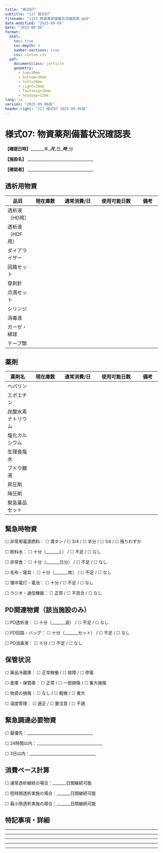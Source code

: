 ```yaml
---
title: "様式07"
subtitle: "117 様式07"
filename: "1322_物資薬剤備蓄状況確認表.qmd"
date-modified: "2025-09-09"
date: "2025-09-08"
format: 
  html:
    toc: true
    toc-depth: 3
    number-sections: true
    css: custom.css
  pdf:
    documentclass: jarticle
    geometry: 
      - top=30mm
      - bottom=30mm  
      - left=20mm
      - right=20mm
      - footskip=18mm
      - headsep=12mm
lang: ja
version: "2025.09.06版"
header-right: "117 様式07 2025.09.06版"
---
```



# 様式07: 物資薬剤備蓄状況確認表



**【確認日時】**_______年____月____日____時____分



**【施設名】** __________________________________



**【確認者】** __________________________________




## 透析用物資




| **品目** | **現在庫数** | **通常消費/日** | **使用可能日数** | **備考** |
|------------|--------------|----------------|--------------------|----------|
| 透析液（HD用） |  |  |  |  |
| 透析液（HDF用） |  |  |  |  |
| ダイアライザー |  |  |  |  |
| 回路セット |  |  |  |  |
| 穿刺針 |  |  |  |  |
| 点滴セット |  |  |  |  |
| シリンジ |  |  |  |  |
| 消毒液 |  |  |  |  |
| ガーゼ・綿球 |  |  |  |  |
| テープ類 |  |  |  |  |




## 薬剤




| **薬剤名** | **現在庫数** | **通常消費/日** | **使用可能日数** | **備考** |
|------------|--------------|----------------|--------------------|----------|
| ヘパリン |  |  |  |  |
| エポエチン |  |  |  |  |
| 炭酸水素ナトリウム |  |  |  |  |
| 塩化カルシウム |  |  |  |  |
| 生理食塩水 |  |  |  |  |
| ブドウ糖液 |  |  |  |  |
| 昇圧剤 |  |  |  |  |
| 降圧剤 |  |  |  |  |
| 緊急薬品セット |  |  |  |  |




## 緊急時物資




☐ 非常用電源燃料：     ☐ 満タン      /      ☐ 3/4      /      ☐ 半分      /      ☐ 1/4      /      ☐ 残りわずか



☐ 飲料水：     ☐ 十分（_______L）      /      ☐ 不足      /      ☐ なし



☐ 非常食：     ☐ 十分（_______日分）      /      ☐ 不足      /      ☐ なし



☐ 毛布・寝具：     ☐ 十分（_______枚）      /      ☐ 不足      /      ☐ なし



☐ 懐中電灯・電池：     ☐ 十分      /      ☐ 不足      /      ☐ なし



☐ ラジオ・通信機器：     ☐ 正常      /      ☐ 不具合      /      ☐ なし




## PD関連物資（該当施設のみ）




☐ PD透析液：     ☐ 十分（_______袋）      /      ☐ 不足      /      ☐ なし



☐ PD回路・バッグ：     ☐ 十分（_______セット）      /      ☐ 不足      /      ☐ なし



☐ PD消毒液：     ☐ 十分      /      ☐ 不足      /      ☐ なし




## 保管状況




☐ 薬品冷蔵庫：     ☐ 正常稼働      /      ☐ 故障      /      ☐ 停電



☐ 倉庫・保管庫：     ☐ 正常      /      ☐ 一部損傷      /      ☐ 重大損傷



☐ 物資の損傷：     ☐ なし      /      ☐ 軽微      /      ☐ 重大



☐ 温度管理：     ☐ 適正      /      ☐ 要注意      /      ☐ 不適




## 緊急調達必要物資




☐ 最優先：__________________________________



☐ 24時間以内：__________________________________



☐ 3日以内：__________________________________




## 消費ペース計算




☐ 通常透析継続の場合：_______日間継続可能



☐ 短時間透析実施の場合：_______日間継続可能



☐ 最小限透析実施の場合：_______日間継続可能




## 特記事項・詳細




_____________________________________________



_____________________________________________



_____________________________________________



_____________________________________________



_____________________________________________